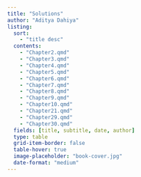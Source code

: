 ```yaml
---
title: "Solutions"
author: "Aditya Dahiya"
listing:
  sort: 
    - "title desc"
  contents:
    - "Chapter2.qmd"
    - "Chapter3.qmd"
    - "Chapter4.qmd"
    - "Chapter5.qmd"
    - "Chapter6.qmd"
    - "Chapter7.qmd"
    - "Chapter8.qmd"
    - "Chapter9.qmd"
    - "Chapter10.qmd"
    - "Chapter21.qmd"
    - "Chapter29.qmd"
    - "Chapter30.qmd"
  fields: [title, subtitle, date, author]
  type: table
  grid-item-border: false
  table-hover: true
  image-placeholder: "book-cover.jpg"
  date-format: "medium"
---
```

